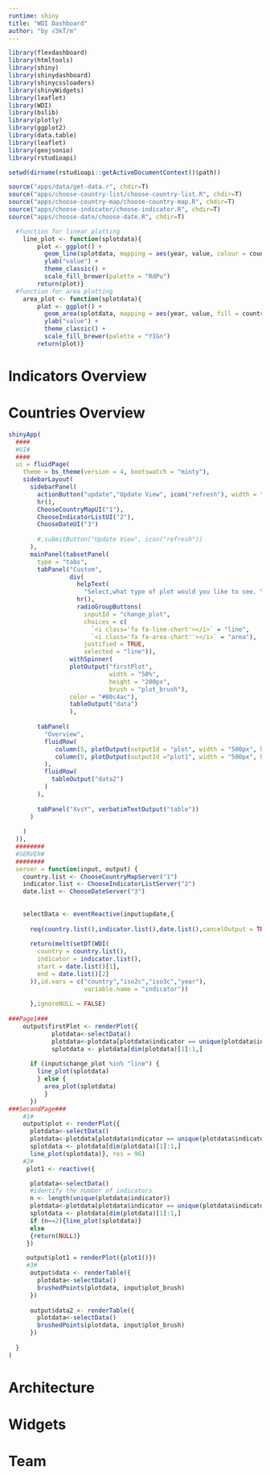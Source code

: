 ```yaml
---
runtime: shiny
title: "WDI Dashboard"
author: "by √3kT/m"
---
```


```r
library(flexdashboard)
library(htmltools)
library(shiny)
library(shinydashboard)
library(shinycssloaders)
library(shinyWidgets)
library(leaflet)
library(WDI)
library(bslib)
library(plotly)
library(ggplot2)
library(data.table)
library(leaflet)
library(geojsonio)
library(rstudioapi)
```

```r

setwd(dirname(rstudioapi::getActiveDocumentContext()$path))

source("apps/data/get-data.r", chdir=T)
source("apps/choose-country-list/choose-country-list.R", chdir=T)
source("apps/choose-country-map/choose-country-map.R", chdir=T)
source("apps/choose-indicator/choose-indicator.R", chdir=T)
source("apps/choose-date/choose-date.R", chdir=T)

```

```r
  #function for linear plotting  
    line_plot <- function(splotdata){
        plot <- ggplot() +
          geom_line(splotdata, mapping = aes(year, value, colour = country)) +
          ylab("value") +
          theme_classic() +
          scale_fill_brewer(palette = "RdPu")
        return(plot)}
  #function for area plotting  
    area_plot <- function(splotdata){
        plot <- ggplot() +
          geom_area(splotdata, mapping = aes(year, value, fill = country)) +
          ylab("value") +
          theme_classic() +
          scale_fill_brewer(palette = "YIGn")
        return(plot)}

```

Indicators Overview 
===================================== 

Countries Overview 
=====================================  

```r
shinyApp(
  ####
  #UI#
  ####
  ui = fluidPage(
    theme = bs_theme(version = 4, bootswatch = "minty"),
    sidebarLayout(
      sidebarPanel(
        actionButton("update","Update View", icon("refresh"), width = "100%"),
        hr(),
        ChooseCountryMapUI("1"),
        ChooseIndicatorListUI("2"),
        ChooseDateUI("3")
        
        #,submitButton("Update View", icon("refresh"))
      ),
      mainPanel(tabsetPanel(
        type = "tabs",
        tabPanel("Custom",
                 div(
                   helpText(
                     "Select,what type of plot would you like to see. You can also find some data if you select area out of the plot in 'rectangle'"),
                   hr(),
                   radioGroupButtons(
                     inputId = "change_plot",
                     choices = c(
                       `<i class='fa fa-line-chart'></i>` = "line",
                       `<i class='fa fa-area-chart''></i>` = "area"),
                     justified = TRUE,
                     selected = "line")),
                 withSpinner(
                 plotOutput("firstPlot",
                            width = "50%",
                            height = "200px",
                            brush = "plot_brush"),
                 color = "#80c4ac"),
                 tableOutput("data")
                 ),
                
        tabPanel(
          "Overview",
          fluidRow(
             column(5, plotOutput(outputId = "plot", width = "500px", height = "200px", brush = "plot_brush")),
             column(5, plotOutput(outputId ="plot1", width = "500px", height = "200px", brush = "plot_brush"))
          ),
          fluidRow(
            tableOutput("data2")
          )
        ), 
        
        tabPanel("XvsY", verbatimTextOutput("table"))
      )
      
    )
  )),
  ########
  #SERVER#
  ########
  server = function(input, output) {
    country.list <- ChooseCountryMapServer("1")
    indicator.list <- ChooseIndicatorListServer("2")
    date.list <- ChooseDateServer("3")
      
    
    selectData <- eventReactive(input$update,{
      
      req(country.list(),indicator.list(),date.list(),cancelOutput = TRUE)
        
      return(melt(setDT(WDI(
        country = country.list(),
        indicator = indicator.list(),
        start = date.list()[1],
        end = date.list()[2]
      )),id.vars = c("country","iso2c","iso3c","year"),
                     variable.name = "indicator"))
      
      },ignoreNULL = FALSE)
    
###Page1###
    output$firstPlot <- renderPlot({
            plotdata<-selectData()
            plotdata<-plotdata[plotdata$indicator == unique(plotdata$indicator)[1],]
            splotdata <- plotdata[dim(plotdata)[1]:1,]
            
      if (input$change_plot %in% "line") {
        line_plot(splotdata)
        } else {
          area_plot(splotdata)
          }
      })
###SecondPage###
    #1#
    output$plot <- renderPlot({
      plotdata<-selectData()
      plotdata<-plotdata[plotdata$indicator == unique(plotdata$indicator)[1],]
      splotdata <- plotdata[dim(plotdata)[1]:1,]
      line_plot(splotdata)}, res = 96)
    #2# 
     plot1 <- reactive({

      plotdata<-selectData()
      #identify the number of indicators
      n <- length(unique(plotdata$indicator))
      plotdata<-plotdata[plotdata$indicator == unique(plotdata$indicator)[n],]
      splotdata <- plotdata[dim(plotdata)[1]:1,]
      if (n==2){line_plot(splotdata)}
      else
      {return(NULL)}
     })

     output$plot1 = renderPlot({plot1()})
     #3#
      output$data <- renderTable({
        plotdata<-selectData()
        brushedPoints(plotdata, input$plot_brush)
      })
      
      output$data2 <- renderTable({
        plotdata<-selectData()
        brushedPoints(plotdata, input$plot_brush)
      })
      
  }
)
```

Architecture {data-navmenu="Making"}
=====================================  


Widgets {data-navmenu="Making"}
=====================================  


Team
=====================================     

